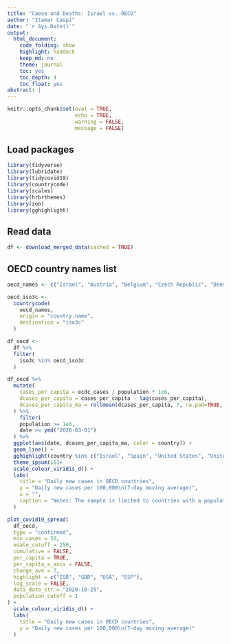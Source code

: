```yaml
---
title: "Caese and Deaths: Israel vs. OECD"
author: "Itamar Caspi"
date: "`r Sys.Date()`"
output:
  html_document:
    code_folding: show
    highlight: haddock
    keep_md: no
    theme: journal
    toc: yes
    toc_depth: 4
    toc_float: yes
abstract: |
---
```


```r
knitr::opts_chunk$set(eval = TRUE,
                      echo = TRUE,
                      warning = FALSE,
                      message = FALSE)
```

## Load packages

```r
library(tidyverse)
library(lubridate)
library(tidycovid19)
library(countrycode)
library(scales)
library(hrbrthemes)
library(zoo)
library(gghighlight)
```

## Read data

```r
df <- download_merged_data(cached = TRUE)
```

## OECD country names list

```r
oecd_names <- c("Israel", "Austria", "Belgium", "Czech Republic", "Denmark", "Estonia", "Finland", "France", "Germany", "Greece", "Hungary", "Iceland", "Ireland", "Italy", "Latvia", "Luxembourg", "Netherlands", "Norway", "Poland", "Portugal", "Slovak Republic", "Slovenia", "Spain", "Sweden", "Switzerland", "United Kingdom",  "Canada", "Chile", "Mexico", "United States", "Australia", "Japan", "Korea", "New Zealand", "Turkey")
```

```r
oecd_iso3c <- 
  countrycode(
    oecd_names,
    origin = "country.name",
    destination = "iso3c"
  )
```

```r
df_oecd <- 
  df %>% 
  filter(
    iso3c %in% oecd_iso3c
  ) 
```


```r
df_oecd %>% 
  mutate(
    cases_per_capita = ecdc_cases / population * 1e6,
    dcases_per_capita = cases_per_capita - lag(cases_per_capita),
    dcases_per_capita_ma = rollmean(dcases_per_capita, 7, na.pad=TRUE, align="right")
  ) %>% 
    filter(
    population >= 1e6,
    date >= ymd("2020-03-01")
  ) %>% 
  ggplot(aes(date, dcases_per_capita_ma, color = country)) +
  geom_line() +
  gghighlight(country %in% c("Israel", "Spain", "United States", "United Kingdom")) +
  theme_ipsum(16)+
  scale_colour_viridis_d() +
  labs(
    title = "Daily new cases in OECD countries",
    y = "Daily new cases per 100,000\n(7-day moving average)",
    x = "",
    caption = "Notes: The sample is limited to countries with a population exceeding 1 million.\nData source: Johns Hopkins University Center for Systems Science and Engineering (JHH CSSE)."
  )

```


```r
plot_covid19_spread(
  df_oecd,
  type = "confirmed",
  min_cases = 50,
  edate_cutoff = 250, 
  cumulative = FALSE,
  per_capita = TRUE,
  per_capita_x_axis = FALSE,
  change_ave = 7, 
  highlight = c("ISR", "GBR", "USA", "ESP"),
  log_scale = FALSE,
  data_date_str = "2020-10-25",
  population_cutoff = 1
) +
  scale_colour_viridis_d() +
  labs(
    title = "Daily new cases in OECD countries",
    y = "Daily new cases per 100,000\n(7-day moving average)"
  )
```

